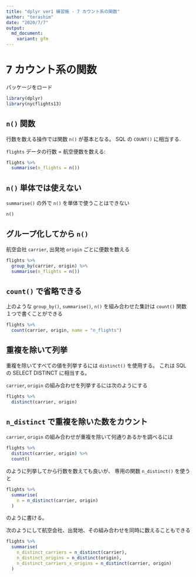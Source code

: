```yaml
---
title: "dplyr ver1 練習帳 - 7 カウント系の関数"
author: "terashim"
date: "2020/7/7"
output:
  md_document:
    variant: gfm
---
```


# 7 カウント系の関数

パッケージをロード

```r
library(dplyr)
library(nycflights13)
```

## `n()` 関数

行数を数える操作では関数 `n()` が基本となる。
SQL の `COUNT()` に相当する.

`flights` データの行数 = 航空便数を数える:

```r
flights %>% 
  summarise(n_flights = n())
```

## `n()` 単体では使えない

`summarise()` の外で `n()` を単体で使うことはできない

```r
n()
```

## グループ化してから `n()`

航空会社 `carrier`, 出発地 `origin` ごとに便数を数える

```r
flights %>% 
  group_by(carrier, origin) %>% 
  summarise(n_flights = n())
```

## `count()` で省略できる

上のような `group_by()`, `summarise()`, `n()` を組み合わせた集計は
`count()` 関数１つで書くことができる

```r
flights %>% 
  count(carrier, origin, name = "n_flights")
```

## 重複を除いて列挙

重複を除いてすべての値を列挙するには `distinct()` を使用する。
これは SQL の SELECT DISTINCT に相当する。

`carrier`, `origin` の組み合わせを列挙するには次のようにする

```r
flights %>% 
  distinct(carrier, origin)
```

## `n_distinct` で重複を除いた数をカウント

`carrier`, `origin` の組み合わせが重複を除いて何通りあるかを調べるには

```r
flights %>% 
  distinct(carrier, origin) %>% 
  count()
```

のように列挙してから行数を数えても良いが、
専用の関数 `n_distinct()` を使うと

```r
flights %>% 
  summarise(
    n = n_distinct(carrier, origin)
  )
```

のように書ける。

次のようにして航空会社、出発地、その組み合わせを同時に数えることもできる

```r
flights %>% 
  summarise(
    n_distinct_carriers = n_distinct(carrier),
    n_distinct_origins = n_distinct(origin),
    n_distinct_carriers_x_origins = n_distinct(carrier, origin)
  )
```


